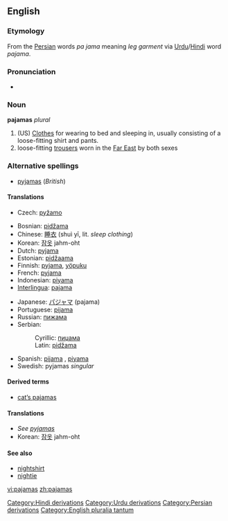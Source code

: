 <!-- NOTE: If you edit this page, please also edit "pyjamas" -->
==English==

===Etymology===
From the [[Persian]] words {{FAchar|پايجامه}} ''pɑ jɑma'' meaning ''leg garment'' via [[Urdu]]/[[Hindi]] word ''pajama''.

===Pronunciation===
*{{audio|en-us-pajamas.ogg|Audio (US)}}

===Noun===
{{wikipedia}}
'''pajamas''' ''plural''

# (US) [[Clothes]] for wearing to bed and sleeping in, usually consisting of a loose-fitting shirt and pants.
# loose-fitting [[trousers]] worn in the [[Far East]] by both sexes

===Alternative spellings===
*[[pyjamas]] (''British'')

====Translations====
{{trans-top|clothes for wearing to bed and sleeping in}}
*Czech: [[pyžamo]] {{n}}
{{trans-mid}}
{{trans-bottom}}
{{top}}
*Bosnian: [[pidžama]] {{f}} {{s}}
*Chinese: [[睡衣]] (shuì yī, lit. ''sleep clothing'')
*Korean: [[잠옷]] jahm-oht
*Dutch: [[pyjama]] {{m}} {{s}}
*Estonian: [[pidžaama]]
*Finnish: [[pyjama]], [[yöpuku]] {{s}}
*French: [[pyjama]] {{m}} {{s}}
*Indonesian: [[piyama]]
*[[Interlingua]]: [[pajama]]
{{mid}}
*Japanese: [[パジャマ]] (pajama)
*Portuguese: [[pijama]] {{m}} {{s}}
*Russian: [[пижама]] {{f}} {{s}}
*Serbian:
*:Cyrillic: [[пиџама]] {{f}} {{s}}
*:Latin: [[pidžama#Serbian|pidžama]] {{f}} {{s}}
*Spanish: [[pijama]] {{m}}, [[piyama]] {{f}}
*Swedish: pyjamas {{c}} ''singular''
{{bottom}}

====Derived terms====
*[[cat's pajamas|cat’s pajamas]]

====Translations====
*''See [[pyjamas#Translations|pyjamas]]''
*Korean: [[잠옷]] jahm-oht

====See also====
*[[nightshirt]]
*[[nightie]]

<!-- NOTE: If you edit this page, please also edit "pyjamas" -->

[[Category:Hindi derivations]]
[[Category:Urdu derivations]]
[[Category:Persian derivations]]
[[Category:English pluralia tantum]]

[[vi:pajamas]]
[[zh:pajamas]]